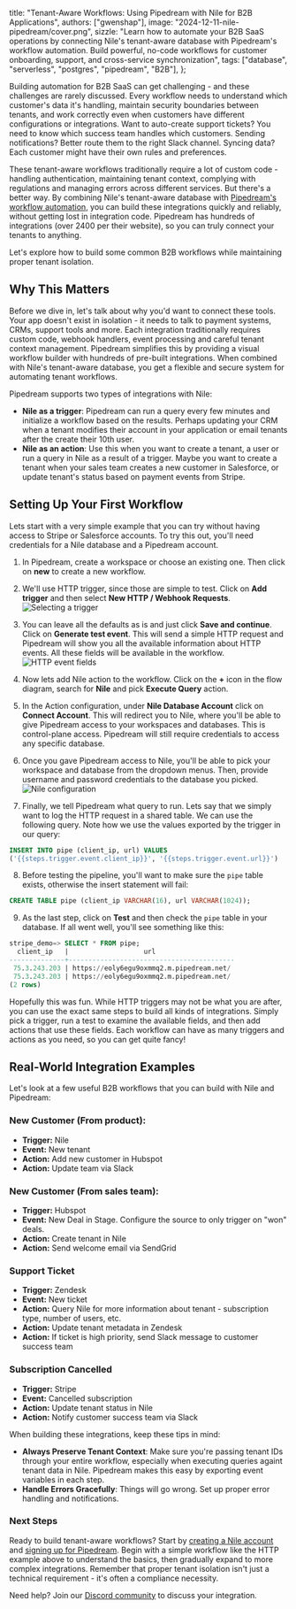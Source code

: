   title:
    "Tenant-Aware Workflows: Using Pipedream with Nile for B2B Applications",
  authors: ["gwenshap"],
  image: "2024-12-11-nile-pipedream/cover.png",
  sizzle:
    "Learn how to automate your B2B SaaS operations by connecting Nile's tenant-aware database with Pipedream's workflow automation. Build powerful, no-code workflows for customer onboarding, support, and cross-service synchronization",
  tags: ["database", "serverless", "postgres", "pipedream", "B2B"],
};

Building automation for B2B SaaS can get challenging - and these challenges are rarely discussed. Every workflow needs to understand which customer's data it's handling, maintain security boundaries between tenants, and work correctly even when customers have different configurations or integrations. Want to auto-create support tickets? You need to know which success team handles which customers. Sending notifications? Better route them to the right Slack channel. Syncing data? Each customer might have their own rules and preferences.

These tenant-aware workflows traditionally require a lot of custom code - handling authentication, maintaining tenant context, complying with regulations and managing errors across different services. But there's a better way. By combining Nile's tenant-aware database with [Pipedream's workflow automation](https://pipedream.com/), you can build these integrations quickly and reliably, without getting lost in integration code. Pipedream has hundreds of integrations (over 2400 per their website), so you can truly connect your tenants to anything.

Let's explore how to build some common B2B workflows while maintaining proper tenant isolation.

## Why This Matters

Before we dive in, let's talk about why you'd want to connect these tools. Your app doesn't exist in isolation - it needs to talk to payment systems, CRMs, support tools and more. Each integration traditionally requires custom code, webhook handlers, event processing and careful tenant context management. Pipedream simplifies this by providing a visual workflow builder with hundreds of pre-built integrations. When combined with Nile's tenant-aware database, you get a flexible and secure system for automating tenant workflows.

Pipedream supports two types of integrations with Nile:

- **Nile as a trigger**: Pipedream can run a query every few minutes and initialize a workflow based on the results. Perhaps updating your CRM when a tenant modifies their account in your application or email tenants after the create their 10th user.
- **Nile as an action**: Use this when you want to create a tenant, a user or run a query in Nile as a result of a trigger. Maybe you want to create a tenant when your sales team creates a new customer in Salesforce, or update tenant's status based on payment events from Stripe.

## Setting Up Your First Workflow

Lets start with a very simple example that you can try without having access to Stripe or Salesforce accounts. To try this out, you'll need credentials for a Nile database and a Pipedream account.

1. In Pipedream, create a workspace or choose an existing one. Then click on **new** to create a new workflow.
2. We'll use HTTP trigger, since those are simple to test. Click on **Add trigger** and then select **New HTTP / Webhook Requests**. ![Selecting a trigger](/blog/2024-12-11-nile-pipedream/select_trigger.png)

3. You can leave all the defaults as is and just click **Save and continue**. Click on **Generate test event**. This will send a simple HTTP request and Pipedream will show you all the available information about HTTP events. All these fields will be available in the workflow. ![HTTP event fields](/blog/2024-12-11-nile-pipedream/http_event_fields.png)
4. Now lets add Nile action to the workflow. Click on the **+** icon in the flow diagram, search for **Nile** and pick **Execute Query** action.
5. In the Action configuration, under **Nile Database Account** click on **Connect Account**. This will redirect you to Nile, where you'll be able to give Pipedream access to your workspaces and databases. This is control-plane access. Pipedream will still require credentials to access any specific database.
6. Once you gave Pipedream access to Nile, you'll be able to pick your workspace and database from the dropdown menus. Then, provide username and password credentials to the database you picked. ![Nile configuration](/blog/2024-12-11-nile-pipedream/nile_config_filled.png)
7. Finally, we tell Pipedream what query to run. Lets say that we simply want to log the HTTP request in a shared table. We can use the following query. Note how we use the values exported by the trigger in our query:

```sql
INSERT INTO pipe (client_ip, url) VALUES
('{{steps.trigger.event.client_ip}}', '{{steps.trigger.event.url}}')
```

8. Before testing the pipeline, you'll want to make sure the `pipe` table exists, otherwise the insert statement will fail:

```sql
CREATE TABLE pipe (client_ip VARCHAR(16), url VARCHAR(1024));
```

9. As the last step, click on **Test** and then check the `pipe` table in your database. If all went well, you'll see something like this:

```sql
stripe_demo=> SELECT * FROM pipe;
  client_ip   |                   url
--------------+------------------------------------------
 75.3.243.203 | https://eoly6egu9oxmmq2.m.pipedream.net/
 75.3.243.203 | https://eoly6egu9oxmmq2.m.pipedream.net/
(2 rows)
```

Hopefully this was fun. While HTTP triggers may not be what you are after, you can use the exact same steps to build all kinds of integrations. Simply pick a trigger, run a test to examine the available fields, and then add actions that use these fields. Each workflow can have as many triggers and actions as you need, so you can get quite fancy!

## Real-World Integration Examples

Let's look at a few useful B2B workflows that you can build with Nile and Pipedream:

### New Customer (From product):

- **Trigger:** Nile
- **Event:** New tenant
- **Action:** Add new customer in Hubspot
- **Action:** Update team via Slack

### New Customer (From sales team):

- **Trigger:** Hubspot
- **Event:** New Deal in Stage. Configure the source to only trigger on "won" deals.
- **Action:** Create tenant in Nile
- **Action:** Send welcome email via SendGrid

### Support Ticket

- **Trigger:** Zendesk
- **Event:** New ticket
- **Action:** Query Nile for more information about tenant - subscription type, number of users, etc.
- **Action:** Update tenant metadata in Zendesk
- **Action:** If ticket is high priority, send Slack message to customer success team

### Subscription Cancelled

- **Trigger:** Stripe
- **Event:** Cancelled subscription
- **Action:** Update tenant status in Nile
- **Action:** Notify customer success team via Slack

When building these integrations, keep these tips in mind:

- **Always Preserve Tenant Context**: Make sure you're passing tenant IDs through your entire workflow, especially when executing queries againt tenant data in Nile. Pipedream makes this easy by exporting event variables in each step.
- **Handle Errors Gracefully**: Things will go wrong. Set up proper error handling and notifications.

### Next Steps

Ready to build tenant-aware workflows? Start by [creating a Nile account](https://console.thenile.dev) and [signing up for Pipedream](https://pipedream.com/). Begin with a simple workflow like the HTTP example above to understand the basics, then gradually expand to more complex integrations. Remember that proper tenant isolation isn't just a technical requirement - it's often a compliance necessity.

Need help? Join our [Discord community](https://discord.gg/8UuBB84tTy) to discuss your integration.
